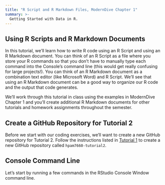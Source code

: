 ```yaml
---
title: "R Script and R Markdown Files, ModernDive Chapter 1"
summary: >-
  Getting Started with Data in R. 
---
```


## Using R Scripts and R Markdown Documents 

In this tutorial, we'll learn how to write R code using an R Script and using an R Markdown document. You can think of an R Script as a file where you store your R commands so that you don't have to manually type each command into the Console's command line (this would get really confusing for large projects!). You can think of an R Markdown document as a combination text editor (like Microsoft Word) and R Script. We'll see that using an R Markdown document can be a good way to organize our R code and the output that code generates.  

We'll work through this tutorial in class using the examples in ModernDive Chapter 1 and you'll create additional R Markdown documents for other tutorials and homework assignments throughout the semester.

## Create a GitHub Repository for Tutorial 2

Before we start with our coding exercises, we'll want to create a new GitHub repository for Tutorial 2. Follow the instructions listed in [Tutorial 1](/assignments/tutorial_1.qmd) to create a new GitHub repository called `hpam7660-tutorial2`.

## Console Command Line

Let's start by running a few commands in the RStudio Console Window command line.  